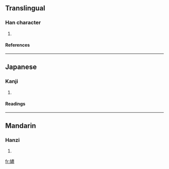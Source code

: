 ==Translingual==
===Han character===
{{Han char|rn=38|rad=女|as=14|sn=17|four=4541<sub>7</sub>|canj=女中一廿 (VLMT)}}
# {{defn|Han|sort=女14}}
====References====
{{Han ref|kx=0272.330|dkj=06815|hdz=21088.030|uh=5B27|ud=23335|bh=ECD3|bd=60627}}
----
==Japanese==
===Kanji===
{{ja-kanji|grade=|rs=女14}}
# {{defn|Japanese}} 
====Readings====
{{ja-readings|on=[[しん]] (shin), [[じん]] (jin)|kun=}}
----
==Mandarin==
===Hanzi===
{{cmn-hanzi|pin=[[jìn]] ([[jin4]])|wg=chin<sup>4</sup>}}
# {{defn|Mandarin}}

[[fr:嬧]]